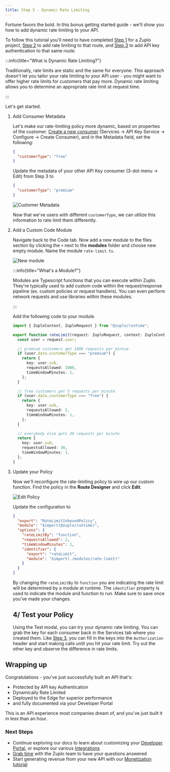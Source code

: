 ```yaml
---
title: Step 5 - Dynamic Rate Limiting
---
```


Fortune favors the bold. In this bonus getting started guide - we'll show you
how to add dynamic rate limiting to your API.

To follow this tutorial you'll need to have completed
[Step 1](./step-1-setup-basic-gateway.mdx) for a Zuplo project,
[Step 2](./step-2-add-rate-limiting.mdx) to add rate limiting to that route, and
[Step 3](./step-3-add-api-key-auth.mdx) to add API key authentication to that
same route.

:::info{title="What is Dynamic Rate Limiting?"}

Traditionally, rate limits are static and the same for everyone. This approach
doesn't let you tailor your rate limiting to your API user - you might want to
offer higher rate limits for customers that pay more. Dynamic rate limiting
allows you to determine an appropriate rate limit at request time.

:::

Let's get started.

<Stepper>

1. Add Consumer Metadata

   Let's make our rate-limiting policy more dynamic, based on properties of the
   customer. [Create a new consumer](./step-3-add-api-key-auth.mdx) (Services ->
   API Key Service -> Configure -> Create Consumer), and in the Metadata field,
   set the following:

   ```json
   {
     "customerType": "free"
   }
   ```

   Update the metadata of your other API Key consumer (3-dot menu -> Edit) from
   Step 3 to

   ```json
   {
     "customerType": "premium"
   }
   ```

   ![Customer Metadata](../../public/media/step-3-add-rate-limiting/image-2.png)

   Now that we've users with different `customerType`, we can utilize this
   information to rate limit them differently.

1. Add a Custom Code Module

   Navigate back to the Code tab. Now add a new module to the files section by
   clicking the `+` next to the **modules** folder and choose new empty module.
   Name the module `rate-limit.ts`.

   ![New module](../../public/media/step-3-add-rate-limiting/image-3.png)

   :::info{title="What's a Module?"}

   Modules are Typescript functions that you can execute within Zuplo. They're
   typically used to add custom code within the request/response pipeline (ex.
   custom policies or request handlers). You can even perform network requests
   and use libraries within these modules.

   :::

   Add the following code to your module.

   ```ts
   import { ZuploContext, ZuploRequest } from "@zuplo/runtime";

   export function rateLimit(request: ZuploRequest, context: ZuploContext) {
     const user = request.user;

     // premium customers get 1000 requests per mintue
     if (user.data.customerType === "premium") {
       return {
         key: user.sub,
         requestsAllowed: 1000,
         timeWindowMinutes: 1,
       };
     }

     // free customers get 5 requests per minute
     if (user.data.customerType === "free") {
       return {
         key: user.sub,
         requestsAllowed: 5,
         timeWindowMinutes: 1,
       };
     }

     // everybody else gets 30 requests per minute
     return {
       key: user.sub,
       requestsAllowed: 30,
       timeWindowMinutes: 1,
     };
   }
   ```

1. Update your Policy

   Now we'll reconfigure the rate-limiting policy to wire up our custom
   function. Find the policy in the **Route Designer** and click **Edit**.

   ![Edit Policy](../../public/media/step-3-add-rate-limiting/image-4.png)

   Update the configuration to

   ```json
   {
     "export": "RateLimitInboundPolicy",
     "module": "$import(@zuplo/runtime)",
     "options": {
       "rateLimitBy": "function",
       "requestsAllowed": 2,
       "timeWindowMinutes": 1,
       "identifier": {
         "export": "rateLimit",
         "module": "$import(./modules/rate-limit)"
       }
     }
   }
   ```

   By changing the `rateLimitBy` to `function` you are indicating the rate limit
   will be determined by a module at runtime. The `identifier` property is used
   to indicate the module and function to run. Make sure to save once you've
   made your changes.

   ## 4/ Test your Policy

   Using the Test modal, you can try your dynamic rate limiting. You can grab
   the key for each consumer back in the Services tab where you created them.
   Like [Step 3](./step-3-add-api-key-auth.mdx), you can fill in the keys into
   the `Authorization` header and start making calls until you hit your rate
   limit. Try out the other key and observe the difference in rate limits.

</Stepper>

## Wrapping up

Congratulations - you've just successfully built an API that's:

- Protected by API key Authentication
- Dynamically Rate Limited
- Deployed to the Edge for superior performance
- and fully documented via your Developer Portal

This is an API experience most companies dream of, and you've just built it in
less than an hour.

### Next Steps

- Continue exploring our docs to learn about customizing your
  [Developer Portal](../dev-portal/introduction.mdx), or explore our various
  [Integrations](https://zuplo.com/integrations)
- [Grab time](https://zuplo.com/meeting) with the Zuplo team to have your
  questions answered
- Start generating revenue from your new API with our
  [Monetization tutorial](./monetization.mdx)
